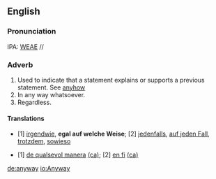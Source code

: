 ==English==
===Pronunciation===
IPA: [[WEAE]] //

===Adverb===
# Used to indicate that a statement explains or supports a previous statement.  See [[anyhow]]
# In any way whatsoever.
# Regardless.


====Translations====
* {{de}} [1] [[irgendwie]], '''egal auf welche Weise'''; [2] [[jedenfalls]], [[auf jeden Fall]], [[trotzdem]], [[sowieso]] 
* {{ca}} [1] [[de qualsevol manera]] [[:ca:de qualsevol manera|(ca)]]; [2] [[en fi]] [[:ca:en fi|(ca)]]

[[de:anyway]]
[[io:Anyway]]